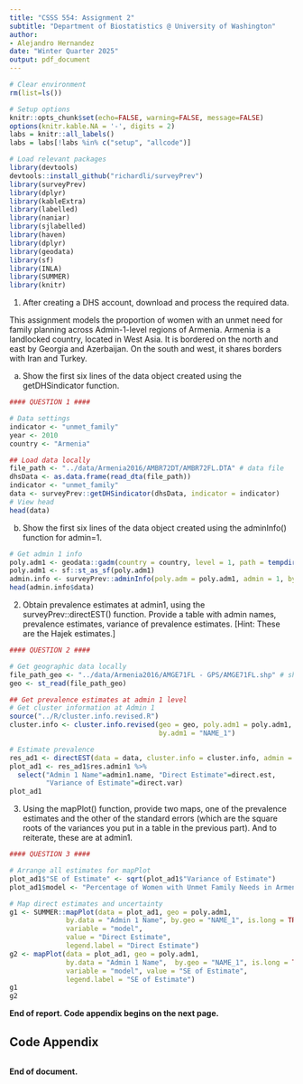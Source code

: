 ```yaml
---
title: "CSSS 554: Assignment 2"
subtitle: "Department of Biostatistics @ University of Washington"
author:
- Alejandro Hernandez
date: "Winter Quarter 2025"
output: pdf_document
---
```


```r
# Clear environment
rm(list=ls())

# Setup options
knitr::opts_chunk$set(echo=FALSE, warning=FALSE, message=FALSE)
options(knitr.kable.NA = '-', digits = 2)
labs = knitr::all_labels()
labs = labs[!labs %in% c("setup", "allcode")]

```

```r
# Load relevant packages
library(devtools) 
devtools::install_github("richardli/surveyPrev")
library(surveyPrev) 
library(dplyr) 
library(kableExtra) 
library(labelled) 
library(naniar) 
library(sjlabelled) 
library(haven) 
library(dplyr) 
library(geodata)
library(sf)
library(INLA)
library(SUMMER)
library(knitr)

```

1. After creating a DHS account, download and process the required data.

This assignment models the proportion of women with an unmet need for family planning across Admin-1-level regions of Armenia. Armenia is a landlocked country, located in West Asia. It is bordered on the north and east by Georgia and Azerbaijan. On the south and west, it shares borders with Iran and Turkey.

(a) Show the first six lines of the data object created using the getDHSindicator function.

```r
#### QUESTION 1 ####

# Data settings
indicator <- "unmet_family"
year <- 2010
country <- "Armenia"

## Load data locally
file_path <- "../data/Armenia2016/AMBR72DT/AMBR72FL.DTA" # data file
dhsData <- as.data.frame(read_dta(file_path))
indicator <- "unmet_family"
data <- surveyPrev::getDHSindicator(dhsData, indicator = indicator)
# View head
head(data)

```

(b) Show the first six lines of the data object created using the adminInfo() function for admin=1.

```r
# Get admin 1 info
poly.adm1 <- geodata::gadm(country = country, level = 1, path = tempdir())
poly.adm1 <- sf::st_as_sf(poly.adm1)
admin.info <- surveyPrev::adminInfo(poly.adm = poly.adm1, admin = 1, by.adm = "NAME_1")
head(admin.info$data)

```

2. Obtain prevalence estimates at admin1, using the surveyPrev::directEST() function. Provide a table with admin names, prevalence estimates, variance of prevalence estimates. [Hint: These are the Hajek estimates.]

```r
#### QUESTION 2 ####

# Get geographic data locally
file_path_geo <- "../data/Armenia2016/AMGE71FL - GPS/AMGE71FL.shp" # shapefile
geo <- st_read(file_path_geo)

## Get prevalence estimates at admin 1 level
# Get cluster information at Admin 1
source("../R/cluster.info.revised.R")
cluster.info <- cluster.info.revised(geo = geo, poly.adm1 = poly.adm1, 
                                     by.adm1 = "NAME_1")

# Estimate prevalence
res_ad1 <- directEST(data = data, cluster.info = cluster.info, admin = 1)
plot_ad1 <- res_ad1$res.admin1 %>% 
  select("Admin 1 Name"=admin1.name, "Direct Estimate"=direct.est,
         "Variance of Estimate"=direct.var)
plot_ad1

```

3. Using the mapPlot() function, provide two maps, one of the prevalence estimates and the other of the standard errors (which are the square roots of the variances you put in a table in the previous part). And to reiterate, these are at admin1.

```r
#### QUESTION 3 ####

# Arrange all estimates for mapPlot
plot_ad1$"SE of Estimate" <- sqrt(plot_ad1$"Variance of Estimate")
plot_ad1$model <- "Percentage of Women with Unmet Family Needs in Armenia"

# Map direct estimates and uncertainty
g1 <- SUMMER::mapPlot(data = plot_ad1, geo = poly.adm1,
              by.data = "Admin 1 Name", by.geo = "NAME_1", is.long = TRUE,
              variable = "model", 
              value = "Direct Estimate", 
              legend.label = "Direct Estimate")
g2 <- mapPlot(data = plot_ad1, geo = poly.adm1,
              by.data = "Admin 1 Name",  by.geo = "NAME_1", is.long = TRUE,
              variable = "model", value = "SE of Estimate", 
              legend.label = "SE of Estimate")
g1
g2

```


**End of report. Code appendix begins on the next page.**

\pagebreak

## Code Appendix

```r
```

**End of document.**